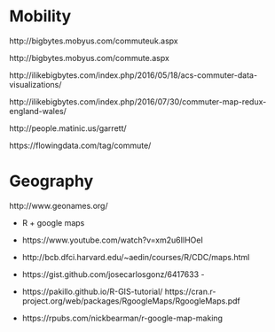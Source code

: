 
# Mobility


http://bigbytes.mobyus.com/commuteuk.aspx 

http://bigbytes.mobyus.com/commute.aspx 

http://ilikebigbytes.com/index.php/2016/05/18/acs-commuter-data-visualizations/ 

http://ilikebigbytes.com/index.php/2016/07/30/commuter-map-redux-england-wales/

http://people.matinic.us/garrett/

https://flowingdata.com/tag/commute/
 


# Geography

http://www.geonames.org/

- R + google maps

- https://www.youtube.com/watch?v=xm2u6IlHOeI 
- http://bcb.dfci.harvard.edu/~aedin/courses/R/CDC/maps.html 
- https://gist.github.com/josecarlosgonz/6417633 -
- https://pakillo.github.io/R-GIS-tutorial/ https://cran.r-project.org/web/packages/RgoogleMaps/RgoogleMaps.pdf 
- https://rpubs.com/nickbearman/r-google-map-making
